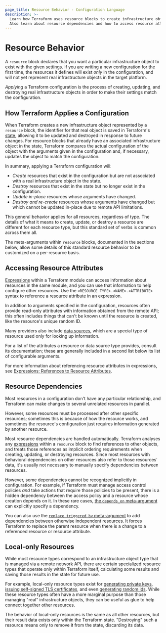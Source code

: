 ```yaml
---
page_title: Resource Behavior - Configuration Language
description: >-
  Learn how Terraform uses resource blocks to create infrastructure objects.
  Also learn about resource dependencies and how to access resource attributes.
---
```


# Resource Behavior

A `resource` block declares that you want a particular infrastructure object
to exist with the given settings. If you are writing a new configuration for
the first time, the resources it defines will exist _only_ in the configuration,
and will not yet represent real infrastructure objects in the target platform.

_Applying_ a Terraform configuration is the process of creating, updating,
and destroying real infrastructure objects in order to make their settings
match the configuration.

## How Terraform Applies a Configuration

When Terraform creates a new infrastructure object represented by a `resource`
block, the identifier for that real object is saved in Terraform's
[state](/terraform/language/state), allowing it to be updated and destroyed
in response to future changes. For resource blocks that already have an
associated infrastructure object in the state, Terraform compares the
actual configuration of the object with the arguments given in the
configuration and, if necessary, updates the object to match the configuration.

In summary, applying a Terraform configuration will:

- _Create_ resources that exist in the configuration but are not associated with a real infrastructure object in the state.
- _Destroy_ resources that exist in the state but no longer exist in the configuration.
- _Update in-place_ resources whose arguments have changed.
- _Destroy and re-create_ resources whose arguments have changed but which cannot be updated in-place due to remote API limitations.

This general behavior applies for all resources, regardless of type. The
details of what it means to create, update, or destroy a resource are different
for each resource type, but this standard set of verbs is common across them
all.

The meta-arguments within `resource` blocks, documented in the
sections below, allow some details of this standard resource behavior to be
customized on a per-resource basis.

## Accessing Resource Attributes

[Expressions](/terraform/language/expressions) within a Terraform module can access
information about resources in the same module, and you can use that information
to help configure other resources. Use the `<RESOURCE TYPE>.<NAME>.<ATTRIBUTE>`
syntax to reference a resource attribute in an expression.

In addition to arguments specified in the configuration, resources often provide
read-only attributes with information obtained from the remote API; this often
includes things that can't be known until the resource is created, like the
resource's unique random ID.

Many providers also include [data sources](/terraform/language/data-sources),
which are a special type of resource used only for looking up information.

For a list of the attributes a resource or data source type provides, consult
its documentation; these are generally included in a second list below its list
of configurable arguments.

For more information about referencing resource attributes in expressions, see
[Expressions: References to Resource Attributes](/terraform/language/expressions/references#references-to-resource-attributes).

## Resource Dependencies

Most resources in a configuration don't have any particular relationship, and
Terraform can make changes to several unrelated resources in parallel.

However, some resources must be processed after other specific resources;
sometimes this is because of how the resource works, and sometimes the
resource's configuration just requires information generated by another
resource.

Most resource dependencies are handled automatically. Terraform analyses any
[expressions](/terraform/language/expressions) within a `resource` block to find references
to other objects, and treats those references as implicit ordering requirements
when creating, updating, or destroying resources. Since most resources with
behavioral dependencies on other resources also refer to those resources' data,
it's usually not necessary to manually specify dependencies between resources.

However, some dependencies cannot be recognized implicitly in configuration. For
example, if Terraform must manage access control policies _and_ take actions
that require those policies to be present, there is a hidden dependency between
the access policy and a resource whose creation depends on it. In these rare
cases,
[the `depends_on` meta-argument](/terraform/language/meta-arguments#depends_on)
can explicitly specify a dependency.

You can also use the [`replace_triggered_by` meta-argument](/terraform/language/meta-arguments#lifecycle) to add dependencies between otherwise independent resources. It forces Terraform to replace the parent resource when there is a change to a referenced resource or resource attribute.

## Local-only Resources

While most resource types correspond to an infrastructure object type that
is managed via a remote network API, there are certain specialized resource
types that operate only within Terraform itself, calculating some results and
saving those results in the state for future use.

For example, local-only resource types exist for
[generating private keys](https://registry.terraform.io/providers/hashicorp/tls/latest/docs/resources/private_key),
[issuing self-signed TLS certificates](https://registry.terraform.io/providers/hashicorp/tls/latest/docs/resources/self_signed_cert),
and even [generating random ids](https://registry.terraform.io/providers/hashicorp/random/latest/docs/resources/id).
While these resource types often have a more marginal purpose than those
managing "real" infrastructure objects, they can be useful as glue to help
connect together other resources.

The behavior of local-only resources is the same as all other resources, but
their result data exists only within the Terraform state. "Destroying" such
a resource means only to remove it from the state, discarding its data.
